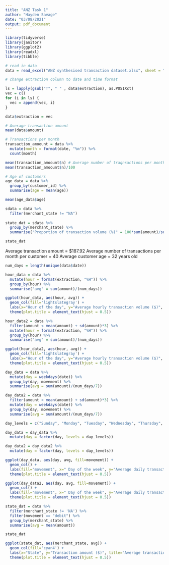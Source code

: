 ```yaml
---
title: "ANZ Task 1"
author: "Hayden Savage"
date: "03/08/2021"
output: pdf_document
---
```


```r
library(tidyverse)
library(janitor)
library(ggplot2)
library(readxl)
library(tibble)

# read in data
data = read_excel("ANZ synthesised transaction dataset.xlsx", sheet = "DSynth_Output_100c_3m_v3")
```

```r
# change extraction column to date and time format

ls = lapply(gsub("T", " " , data$extraction), as.POSIXct)
vec = c()
for (i in ls) {
  vec = append(vec, i)
}

data$extraction = vec 
```


```r
# Average transaction amount
mean(data$amount)

# Transactions per month
transaction_amoount = data %>% 
  mutate(month = format(date, "%m")) %>%
  count(month)

mean(transaction_amoount$n) # Average number of traqnsactions per month
mean(transaction_amoount$n)/100

# Age of customers
age_data = data %>%
  group_by(customer_id) %>%
  summarise(age = mean(age))

mean(age_data$age)

sdata = data %>%
  filter(merchant_state != "NA")
  
state_dat = sdata %>%
  group_by(merchant_state) %>%
  summarise("Proportion of transaction volume (%)" = 100*sum(amount)/sum(sdata$amount))

state_dat
```
Average transaction amount = $187.92
Average number of transactions per month per customer = 40
Average customer age = 32 years old

```r
num_days = length(unique(data$date))

hour_data = data %>% 
  mutate(hour = format(extraction, "%H")) %>%
  group_by(hour) %>%
  summarise("avg" = sum(amount)/(num_days)) 

ggplot(hour_data, aes(hour, avg)) +
  geom_col(fill='lightslategray') +
  labs(x="Hour of the day", y="Average hourly transaction volume ($)", title="Transaction volume over the course of an average day") +
  theme(plot.title = element_text(hjust = 0.5))

hour_data2 = data %>% 
  filter(amount < mean(amount) + sd(amount)*3) %>%
  mutate(hour = format(extraction, "%H")) %>%
  group_by(hour) %>%
  summarise("avg" = sum(amount)/(num_days)) 

ggplot(hour_data2, aes(hour, avg)) +
  geom_col(fill='lightslategray') +
  labs(x="Hour of the day", y="Average hourly transaction volume ($)", title="Transaction volume over the course of an average day (outliers removed)") +
  theme(plot.title = element_text(hjust = 0.5))
```

```r
day_data = data %>% 
  mutate(day = weekdays(date)) %>%
  group_by(day, movement) %>%
  summarise(avg = sum(amount)/(num_days/7))

day_data2 = data %>% 
  filter(amount < mean(amount) + sd(amount)*3) %>%
  mutate(day = weekdays(date)) %>%
  group_by(day, movement) %>%
  summarise(avg = sum(amount)/(num_days/7))

day_levels = c("Sunday", "Monday", "Tuesday", "Wednesday", "Thursday", "Friday", "Saturday")

day_data = day_data %>% 
  mutate(day = factor(day, levels = day_levels))

day_data2 = day_data2 %>% 
  mutate(day = factor(day, levels = day_levels))

ggplot(day_data, aes(day, avg, fill=movement)) +
  geom_col() +
  labs(fill="movement", x=" Day of the week", y="Average daily transaction volume ($)", title="Transaction volume over the course of an average week") +
  theme(plot.title = element_text(hjust = 0.5)) 

ggplot(day_data2, aes(day, avg, fill=movement)) +
  geom_col() +
  labs(fill="movement", x=" Day of the week", y="Average daily transaction volume ($)", title="Transaction volume over the course of an average week (outliers removed)") +
  theme(plot.title = element_text(hjust = 0.5)) 
```

```r
state_dat = data %>%
  filter(merchant_state != 'NA') %>%
  filter(movement == "debit") %>%
  group_by(merchant_state) %>%
  summarise(avg = mean(amount))

state_dat

ggplot(state_dat, aes(merchant_state, avg)) +
  geom_col(fill='cyan4') +
  labs(x="State", y="Transaction amount ($)", title="Average transaction amount per state (spending)") +
  theme(plot.title = element_text(hjust = 0.5))
```




